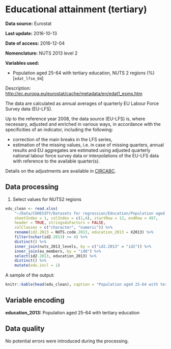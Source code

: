 # Educational attainment (tertiary)

**Data source:** Eurostat

**Last update:** 2016-10-13

**Date of access:** 2016-12-04

**Nomenclature:** NUTS 2013 level 2

**Variables used:**

+ Population aged 25-64 with tertiary education, NUTS 2 regions (%) [`edat_lfse_04`]

Description: [http://ec.europa.eu/eurostat/cache/metadata/en/edat1_esms.htm](http://ec.europa.eu/eurostat/cache/metadata/en/edat1_esms.htm)

The data are calculated as annual averages of quarterly EU Labour Force Survey data (EU-LFS).

Up to the reference year 2008, the data source (EU-LFS) is, where necessary, adjusted and enriched in various ways, in accordance with the specificities of an indicator, including the following:

+ correction of the main breaks in the LFS series,
+ estimation of the missing values, i.e. in case of missing quarters, annual results and EU aggregates are estimated using adjusted quarterly national labour force survey data or interpolations of the EU-LFS data with reference to the available quarter(s).

Details on the adjustments are available in [CIRCABC](https://circabc.europa.eu/faces/jsp/extension/wai/navigation/container.jsp).

## Data processing

1. Select values for NUTS2 regions

```r
edu_clean <- read.xlsx(
    "~/Data/COHESIFY/Datasets for regression/Education/Population aged 25-64 with tertiary education (EUROSTAT) edat_lfse_04.xls",
    sheetIndex = 1, colIndex = c(1,4), startRow = 12, endRow = 497, 
    header = TRUE, stringsAsFactors = FALSE,
    colClasses = c("character", "numeric")) %>% 
    rename(id2.2013 = NUTS.code.2013, education_2013 = X2013) %>% 
    filter(nchar(id2.2013) >= 4) %>% 
    distinct() %>% 
    inner_join(nuts_2013_levels, by = c("id2.2013" = "id2")) %>% 
    inner_join(eu_members, by = "id0") %>% 
    select(id2.2013, education_2013) %>% 
    distinct() %>% 
    mutate(edu.incl = 1)
```

A sample of the output:

```r
knitr::kable(head(edu_clean), caption = "Population aged 25-64 with tertiary education, NUTS 2013 level 2 regions (%) [edat_lfse_04]")
```

## Variable encoding

**education_2013:** Population aged 25-64 with tertiary education

## Data quality

No potential errors were introduced during the processing.


